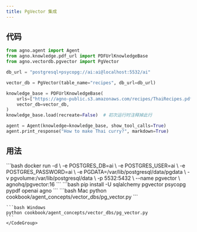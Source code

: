 ```yaml
---
title: PgVector 集成
---
```


## 代码

```python cookbook/agent_concepts/vector_dbs/pg_vector.py
from agno.agent import Agent
from agno.knowledge.pdf_url import PDFUrlKnowledgeBase
from agno.vectordb.pgvector import PgVector

db_url = "postgresql+psycopg://ai:ai@localhost:5532/ai"

vector_db = PgVector(table_name="recipes", db_url=db_url)

knowledge_base = PDFUrlKnowledgeBase(
    urls=["https://agno-public.s3.amazonaws.com/recipes/ThaiRecipes.pdf"],
    vector_db=vector_db,
)
knowledge_base.load(recreate=False)  # 初次运行时注释掉此行

agent = Agent(knowledge=knowledge_base, show_tool_calls=True)
agent.print_response("How to make Thai curry?", markdown=True)
```

## 用法

<Steps>
  <Snippet file="create-venv-step.mdx" />

  <Step title="启动 PgVector">
    ```bash
    docker run -d \
      -e POSTGRES_DB=ai \
      -e POSTGRES_USER=ai \
      -e POSTGRES_PASSWORD=ai \
      -e PGDATA=/var/lib/postgresql/data/pgdata \
      -v pgvolume:/var/lib/postgresql/data \
      -p 5532:5432 \
      --name pgvector \
      agnohq/pgvector:16
    ```
  </Step>

  <Step title="安装库">
    ```bash
    pip install -U sqlalchemy pgvector psycopg pypdf openai agno
    ```
  </Step>

  <Step title="运行 Agent">
    <CodeGroup>
    ```bash Mac
    python cookbook/agent_concepts/vector_dbs/pg_vector.py
    ```

    ```bash Windows
    python cookbook/agent_concepts/vector_dbs/pg_vector.py
    ```
    </CodeGroup>
  </Step>
</Steps>